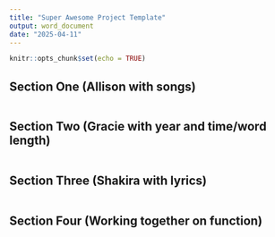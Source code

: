 ```yaml
---
title: "Super Awesome Project Template"
output: word_document
date: "2025-04-11"
---
```


```r
knitr::opts_chunk$set(echo = TRUE)
```

## Section One (Allison with songs)

```r

```


## Section Two (Gracie with year and time/word length)

```r

```

## Section Three (Shakira with lyrics)

```r

```



## Section Four (Working together on function)

```r

```